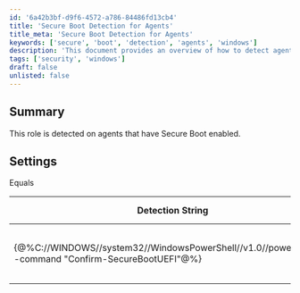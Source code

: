```yaml
---
id: '6a42b3bf-d9f6-4572-a786-84486fd13cb4'
title: 'Secure Boot Detection for Agents'
title_meta: 'Secure Boot Detection for Agents'
keywords: ['secure', 'boot', 'detection', 'agents', 'windows']
description: 'This document provides an overview of how to detect agents with Secure Boot enabled, including the detection string used and the expected result for applicable operating systems.'
tags: ['security', 'windows']
draft: false
unlisted: false
---
```

## Summary

This role is detected on agents that have Secure Boot enabled.

## Settings

Equals

| Detection String                                                                 | Comparator                                   | Result | Applicable OS |
|----------------------------------------------------------------------------------|----------------------------------------------|--------|---------------|
| \{@%C://WINDOWS//system32//WindowsPowerShell//v1.0//powershell.exe -command "Confirm-SecureBootUEFI"@%} | The expected result of the Detection String | True   | Windows       |













